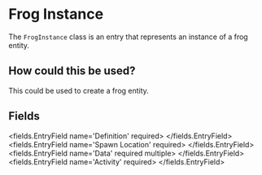 
# Frog Instance

The `FrogInstance` class is an entry that represents an instance of a frog entity.

## How could this be used?

This could be used to create a frog entity.


## Fields

<fields.EntryField name='Definition' required>
</fields.EntryField>
<fields.EntryField name='Spawn Location' required>
</fields.EntryField>
<fields.EntryField name='Data' required multiple>
</fields.EntryField>
<fields.EntryField name='Activity' required>
</fields.EntryField>
